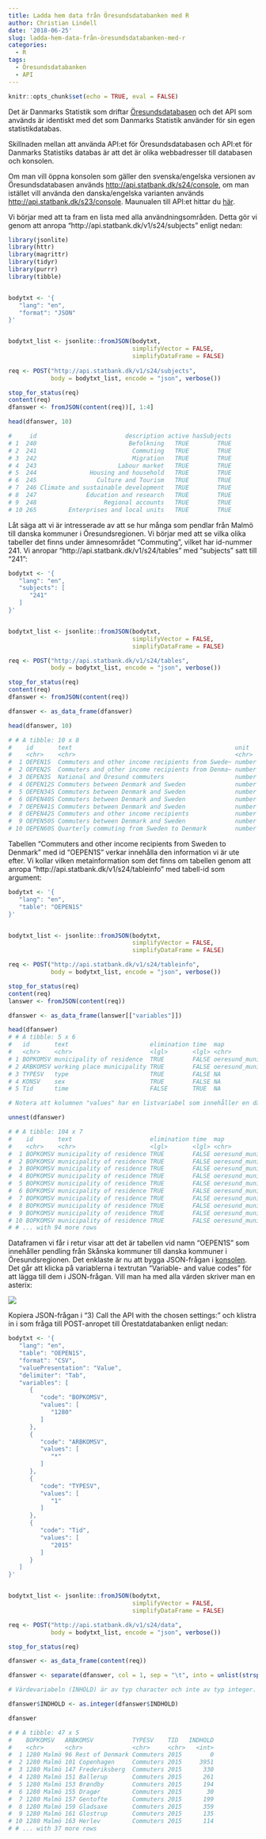 ```yaml
---
title: Ladda hem data från Öresundsdatabanken med R
author: Christian Lindell
date: '2018-06-25'
slug: ladda-hem-data-från-öresundsdatabanken-med-r
categories:
  - R
tags:
  - Öresundsdatabanken
  - API
---
```



```r
knitr::opts_chunk$set(echo = TRUE, eval = FALSE)
```


Det är Danmarks Statistik som driftar [Öresundsdatabasen](http://www.orestat.se/) och det API som används är identiskt med det som Danmarks Statistik använder för sin egen statistikdatabas.

Skillnaden mellan att använda API:et för Öresundsdatabasen och API:et för Danmarks Statistiks databas är att det är olika webbadresser till databasen och konsolen.

Om man vill öppna konsolen som gäller den svenska/engelska versionen av Öresundsdatabasen används [http://api.statbank.dk/s24/console](http://api.statbank.dk/s24/console), om man istället vill använda den danska/engelska varianten används [http://api.statbank.dk/s23/console](http://api.statbank.dk/s23/console). Maunualen till API:et hittar du [här](https://api.statbank.dk/console#subjects).

Vi börjar med att ta fram en lista med alla användningsområden. Detta gör vi genom att anropa "http://api.statbank.dk/v1/s24/subjects" enligt nedan:


```r
library(jsonlite)
library(httr)
library(magrittr)
library(tidyr)
library(purrr)
library(tibble)


bodytxt <- '{
   "lang": "en",
   "format": "JSON"
}'


bodytxt_list <- jsonlite::fromJSON(bodytxt,
                                   simplifyVector = FALSE,
                                   simplifyDataFrame = FALSE)
  
req <- POST("http://api.statbank.dk/v1/s24/subjects",
            body = bodytxt_list, encode = "json", verbose())

stop_for_status(req)
content(req)
dfanswer <- fromJSON(content(req))[, 1:4]

head(dfanswer, 10)

#     id                         description active hasSubjects
# 1  240                          Befolkning   TRUE        TRUE
# 2  241                           Commuting   TRUE        TRUE
# 3  242                           Migration   TRUE        TRUE
# 4  243                       Labour market   TRUE        TRUE
# 5  244               Housing and household   TRUE        TRUE
# 6  245                 Culture and Tourism   TRUE        TRUE
# 7  246 Climate and sustainable development   TRUE        TRUE
# 8  247              Education and research   TRUE        TRUE
# 9  248                   Regional accounts   TRUE        TRUE
# 10 265         Enterprises and local units   TRUE        TRUE
```


Låt säga att vi är intresserade av att se hur många som pendlar från Malmö till danska kommuner i Öresundsregionen. Vi börjar med att se vilka olika tabeller det finns under ämnesområdet "Commuting", vilket har id-nummer 241. Vi anropar "http://api.statbank.dk/v1/s24/tables" med "subjects" satt till "241":

```r
bodytxt <- '{
   "lang": "en",
   "subjects": [
      "241"
   ]
}'


bodytxt_list <- jsonlite::fromJSON(bodytxt,
                                   simplifyVector = FALSE,
                                   simplifyDataFrame = FALSE)

req <- POST("http://api.statbank.dk/v1/s24/tables",
            body = bodytxt_list, encode = "json", verbose())

stop_for_status(req)
content(req)
dfanswer <- fromJSON(content(req))

dfanswer <- as_data_frame(dfanswer)

head(dfanswer, 10)

# # A tibble: 10 x 8
#    id       text                                              unit   updated          firstPeriod latestPeriod active variables
#    <chr>    <chr>                                             <chr>  <chr>            <chr>       <chr>        <lgl>  <list>   
#  1 OEPEN1S  Commuters and other income recipients from Swede~ number 2017-06-23T09:0~ 1997        2015         TRUE   <chr [5]>
#  2 OEPEN2S  Commuters and other income recipients from Denma~ number 2017-06-23T09:0~ 1997        2015         TRUE   <chr [5]>
#  3 OEPEN3S  National and Öresund commuters                    number 2017-10-20T09:0~ 1997        2015         TRUE   <chr [5]>
#  4 OEPEN12S Commuters between Denmark and Sweden              number 2017-06-23T09:0~ 1997        2015         TRUE   <chr [4]>
#  5 OEPEN34S Commuters between Denmark and Sweden              number 2017-06-23T09:0~ 1997        2015         TRUE   <chr [5]>
#  6 OEPEN40S Commuters between Denmark and Sweden              number 2013-03-22T09:0~ 1997        2007         TRUE   <chr [4]>
#  7 OEPEN41S Commuters between Denmark and Sweden              number 2017-06-23T09:0~ 2008        2015         TRUE   <chr [4]>
#  8 OEPEN42S Commuters and other income recipients             number 2017-06-23T09:0~ 2008        2015         TRUE   <chr [6]>
#  9 OEPEN50S Commuters between Denmark and Sweden              number 2017-06-23T09:0~ 1997        2015         TRUE   <chr [5]>
# 10 OEPEN60S Quarterly commuting from Sweden to Denmark        number 2018-04-26T08:0~ 2012Q1      2017Q3       TRUE   <chr [3]>
```
  
  
Tabellen "Commuters and other income recipients from Sweden to Denmark" med id "OEPEN1S" verkar innehålla den information vi är ute efter. Vi kollar vilken metainformation som det finns om tabellen genom att anropa "http://api.statbank.dk/v1/s24/tableinfo" med tabell-id som argument:


```r
bodytxt <- '{
   "lang": "en",
   "table": "OEPEN1S"
}'


bodytxt_list <- jsonlite::fromJSON(bodytxt,
                                   simplifyVector = FALSE,
                                   simplifyDataFrame = FALSE)

req <- POST("http://api.statbank.dk/v1/s24/tableinfo",
            body = bodytxt_list, encode = "json", verbose())

stop_for_status(req)
content(req)
lanswer <- fromJSON(content(req))

dfanswer <- as_data_frame(lanswer[["variables"]])

head(dfanswer)
# # A tibble: 5 x 6
#   id       text                       elimination time  map                       values               
#   <chr>    <chr>                      <lgl>       <lgl> <chr>                     <list>               
# 1 BOPKOMSV municipality of residence  TRUE        FALSE oeresund_municipality2007 <data.frame [34 x 2]>
# 2 ARBKOMSV working place municipality TRUE        FALSE oeresund_municipality2007 <data.frame [47 x 2]>
# 3 TYPESV   type                       TRUE        FALSE NA                        <data.frame [2 x 2]> 
# 4 KONSV    sex                        TRUE        FALSE NA                        <data.frame [2 x 2]> 
# 5 Tid      time                       FALSE       TRUE  NA                        <data.frame [19 x 2]>  

# Notera att kolumnen "values" har en listvariabel som innehåller en dataframe. Vi plockar fram dessa dataframes med hjälp av purrr-paketets unnest-funktion:

unnest(dfanswer)

# # A tibble: 104 x 7
#    id       text                      elimination time  map                       id1   text1              
#    <chr>    <chr>                     <lgl>       <lgl> <chr>                     <chr> <chr>              
#  1 BOPKOMSV municipality of residence TRUE        FALSE oeresund_municipality2007 1198  1198 Rest of Sweden
#  2 BOPKOMSV municipality of residence TRUE        FALSE oeresund_municipality2007 1214  1214 Svalöv        
#  3 BOPKOMSV municipality of residence TRUE        FALSE oeresund_municipality2007 1230  1230 Staffanstorp  
#  4 BOPKOMSV municipality of residence TRUE        FALSE oeresund_municipality2007 1231  1231 Burlöv        
#  5 BOPKOMSV municipality of residence TRUE        FALSE oeresund_municipality2007 1233  1233 Vellinge      
#  6 BOPKOMSV municipality of residence TRUE        FALSE oeresund_municipality2007 1256  1256 Östra Göinge  
#  7 BOPKOMSV municipality of residence TRUE        FALSE oeresund_municipality2007 1257  1257 Örkelljunga   
#  8 BOPKOMSV municipality of residence TRUE        FALSE oeresund_municipality2007 1260  1260 Bjuv          
#  9 BOPKOMSV municipality of residence TRUE        FALSE oeresund_municipality2007 1261  1261 Kävlinge      
# 10 BOPKOMSV municipality of residence TRUE        FALSE oeresund_municipality2007 1262  1262 Lomma         
# # ... with 94 more rows
```


Dataframen vi får i retur visar att det är tabellen vid namn "OEPEN1S" som innehåller pendling från Skånska kommuner till danska kommuner i Öresundsregionen. Det enklaste är nu att bygga JSON-frågan i [konsolen](http://api.statbank.dk/s24/console). Det går att klicka på variablerna i textrutan "Variable- and value codes" för att lägga till dem i JSON-frågan. Vill man ha med alla värden skriver man en asterix:

![](/post/2018-06-25-ladda-hem-data-från-öresundsdatabanken-med-r_files/orestat_konsol.png)

Kopiera JSON-frågan i "3) Call the API with the chosen settings:" och klistra in i som fråga till POST-anropet till Örestatdatabanken enligt nedan:

```r
bodytxt <- '{
   "lang": "en",
   "table": "OEPEN1S",
   "format": "CSV",
   "valuePresentation": "Value",
   "delimiter": "Tab",
   "variables": [
      {
         "code": "BOPKOMSV",
         "values": [
            "1280"
         ]
      },
      {
         "code": "ARBKOMSV",
         "values": [
            "*"
         ]
      },
      {
         "code": "TYPESV",
         "values": [
            "1"
         ]
      },
      {
         "code": "Tid",
         "values": [
            "2015"
         ]
      }
   ]
}'


bodytxt_list <- jsonlite::fromJSON(bodytxt,
                                   simplifyVector = FALSE,
                                   simplifyDataFrame = FALSE)

req <- POST("http://api.statbank.dk/v1/s24/data",
            body = bodytxt_list, encode = "json", verbose())

stop_for_status(req)

dfanswer <- as_data_frame(content(req))

dfanswer <- separate(dfanswer, col = 1, sep = "\t", into = unlist(strsplit(names(dfanswer), split = "\t")))

# Värdevariabeln (INHOLD) är av typ character och inte av typ integer. Det fixar vi med:

dfanswer$INDHOLD <- as.integer(dfanswer$INDHOLD)

dfanswer

# # A tibble: 47 x 5
#    BOPKOMSV   ARBKOMSV           TYPESV    TID   INDHOLD
#    <chr>      <chr>              <chr>     <chr>   <int>
#  1 1280 Malmö 96 Rest of Denmark Commuters 2015        0
#  2 1280 Malmö 101 Copenhagen     Commuters 2015     3951
#  3 1280 Malmö 147 Frederiksberg  Commuters 2015      330
#  4 1280 Malmö 151 Ballerup       Commuters 2015      261
#  5 1280 Malmö 153 Brøndby        Commuters 2015      194
#  6 1280 Malmö 155 Dragør         Commuters 2015       30
#  7 1280 Malmö 157 Gentofte       Commuters 2015      199
#  8 1280 Malmö 159 Gladsaxe       Commuters 2015      359
#  9 1280 Malmö 161 Glostrup       Commuters 2015      135
# 10 1280 Malmö 163 Herlev         Commuters 2015      114
# # ... with 37 more rows

```

